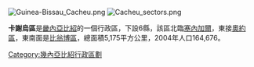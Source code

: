 {{coord|12|10|N|16|0|W|display=title}}

[[File:Guinea-Bissau_Cacheu.png|right]]
[[Image:Cacheu_sectors.png|thumb]]

'''卡謝烏區'''是[[畿內亞比紹|畿內亞比紹]]的一個行政區，下設6縣，該區北臨[[塞內加爾|塞內加爾]]，東接[[奧約區|奧約區]]，東南面是[[比翁博區|比翁博區]]，總面積5,175平方公里，2004年人口164,676。

{{幾內亞比索行政區劃}}

[[Category:幾內亞比紹行政區劃|Category:幾內亞比紹行政區劃]]


{{GuineaBissau-stub}}